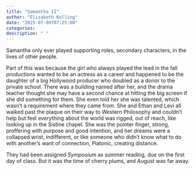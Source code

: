 ```yaml
---
title: "Samantha II"
author: "Elizabeth Kolling"
date: "2025-07-09T07:25:00"
categories: 
description: " "
---
```


Samantha only ever played supporting roles, secondary characters, in the lives of other people. 

Part of this was because the girl who always played the lead in the fall productions wanted to be an actress as a career and happened to be the daughter of a big Hollywood producer who doubled as a donor to the private school. There was a building named after her, and the drama teacher thought she may have a second chance at hitting the big screen if she did something for them. She even told her she was talented, which wasn’t a requirement where they came from. She and Ethan and Levi all walked past the plaque on their way to Western Philosophy and couldn’t help but feel everything about the world was rigged, out of reach, like looking up in the Sistine chapel. She was the pointer finger, strong, proffering with purpose and good intention, and her dreams were a collapsed wrist, indifferent, or like someone who didn't know what to do with another's want of connection, Platonic, creating distance. 

They had been assigned *Symposium* as summer reading, due on the first day of class. But it was the time of cherry plums, and August was far away.  